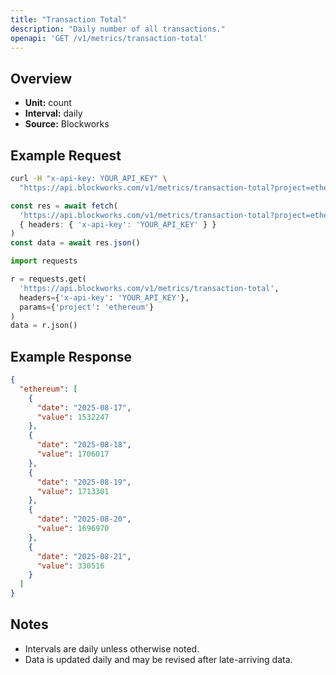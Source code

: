 ```yaml
---
title: "Transaction Total"
description: "Daily number of all transactions."
openapi: 'GET /v1/metrics/transaction-total'
---
```


## Overview

- **Unit:** count
- **Interval:** daily
- **Source:** Blockworks

## Example Request

<CodeGroup>

```bash cURL
curl -H "x-api-key: YOUR_API_KEY" \
  "https://api.blockworks.com/v1/metrics/transaction-total?project=ethereum"
```

```typescript TypeScript
const res = await fetch(
  'https://api.blockworks.com/v1/metrics/transaction-total?project=ethereum',
  { headers: { 'x-api-key': 'YOUR_API_KEY' } }
)
const data = await res.json()
```

```python Python
import requests

r = requests.get(
  'https://api.blockworks.com/v1/metrics/transaction-total',
  headers={'x-api-key': 'YOUR_API_KEY'},
  params={'project': 'ethereum'}
)
data = r.json()
```

</CodeGroup>

## Example Response

```json
{
  "ethereum": [
    {
      "date": "2025-08-17",
      "value": 1532247
    },
    {
      "date": "2025-08-18",
      "value": 1706017
    },
    {
      "date": "2025-08-19",
      "value": 1713301
    },
    {
      "date": "2025-08-20",
      "value": 1696970
    },
    {
      "date": "2025-08-21",
      "value": 330516
    }
  ]
}
```

## Notes
- Intervals are daily unless otherwise noted.
- Data is updated daily and may be revised after late-arriving data.
